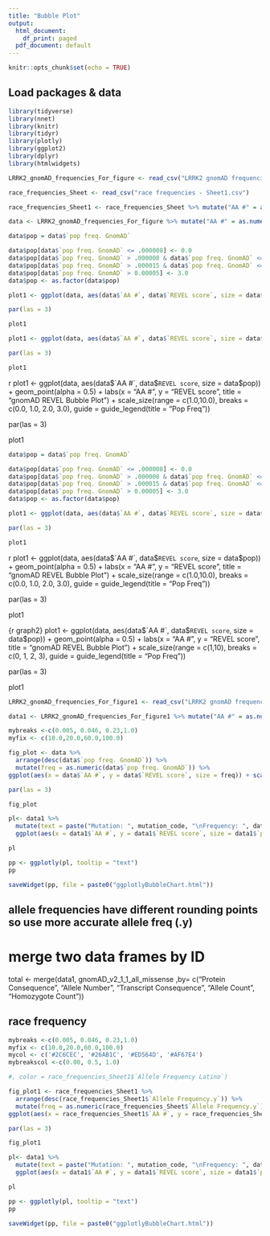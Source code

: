 ```yaml
---
title: "Bubble Plot"
output:
  html_document:
    df_print: paged
  pdf_document: default
---
```


```r
knitr::opts_chunk$set(echo = TRUE)
```

## Load packages & data

```r
library(tidyverse)
library(nnet)
library(knitr)
library(tidyr)
library(plotly)
library(ggplot2)
library(dplyr)
library(htmlwidgets)
```

```r
LRRK2_gnomAD_frequencies_For_figure <- read_csv("LRRK2 gnomAD frequencies - For figure.csv")

race_frequencies_Sheet <- read_csv("race frequencies - Sheet1.csv")

race_frequencies_Sheet1 <- race_frequencies_Sheet %>% mutate("AA #" = as.numeric(race_frequencies_Sheet$`AA #`), "REVEL score" = as.numeric(race_frequencies_Sheet$`REVEL score`), "Allele Frequency Latino" = as.numeric(race_frequencies_Sheet$`Allele Frequency Latino`))

data <- LRRK2_gnomAD_frequencies_For_figure %>% mutate("AA #" = as.numeric(LRRK2_gnomAD_frequencies_For_figure$`AA #`), "REVEL score" = as.numeric(LRRK2_gnomAD_frequencies_For_figure$`REVEL score`), Model = rownames(data))
```
```r
data$pop = data$`pop freq. GnomAD`

data$pop[data$`pop freq. GnomAD` <= .000008] <- 0.0
data$pop[data$`pop freq. GnomAD` > .000008 & data$`pop freq. GnomAD` <= .000015] <- 1.0
data$pop[data$`pop freq. GnomAD` > .000015 & data$`pop freq. GnomAD` <= 0.00005] <- 2.0
data$pop[data$`pop freq. GnomAD` > 0.00005] <- 3.0
data$pop <- as.factor(data$pop)
```

```r
plot1 <- ggplot(data, aes(data$`AA #`, data$`REVEL score`, size = data$`pop freq. GnomAD`))  + geom_point(alpha = 0.5) + labs(x = "AA #", y = "REVEL score", title = "gnomAD REVEL Bubble Plot")  + scale_size(range = c(.1,25), breaks = c(.000008, .000015, 0.00005, 0.0001), guide = guide_legend(title = "Pop Freq"))

par(las = 3)

plot1
```
```r
plot1 <- ggplot(data, aes(data$`AA #`, data$`REVEL score`, size = data$`pop freq. GnomAD`))  + geom_point(alpha = 0.5) + labs(x = "AA #", y = "REVEL score", title = "gnomAD REVEL Bubble Plot")  + scale_size_binned(range = c(.1,10), breaks = c(.000008, .000015, 0.00005, 0.0001), guide = guide_legend(title = "Pop Freq"))

par(las = 3)

plot1
```

{r graph1}
plot1 <- ggplot(data, aes(data$`AA #`, data$`REVEL score`, size = data$pop))  + geom_point(alpha = 0.5) + labs(x = "AA #", y = "REVEL score", title = "gnomAD REVEL Bubble Plot") + scale_size(range = c(1.0,10.0), breaks = c(0.0, 1.0, 2.0, 3.0), guide = guide_legend(title = "Pop Freq"))

par(las = 3)

plot1


```r
data$pop = data$`pop freq. GnomAD`

data$pop[data$`pop freq. GnomAD` <= .000008] <- 0.0
data$pop[data$`pop freq. GnomAD` > .000008 & data$`pop freq. GnomAD` <= .000015] <- 1.0
data$pop[data$`pop freq. GnomAD` > .000015 & data$`pop freq. GnomAD` <= 0.00005] <- 2.0
data$pop[data$`pop freq. GnomAD` > 0.00005] <- 3.0
data$pop <- as.factor(data$pop)
```

```r
plot1 <- ggplot(data, aes(data$`AA #`, data$`REVEL score`, size = data$`pop freq. GnomAD`))  + geom_point(alpha = 0.5) + labs(x = "AA #", y = "REVEL score", title = "gnomAD REVEL Bubble Plot")  + scale_size(range = c(.1,25), breaks = c(.000008, .000015, 0.00005, 0.0001), guide = guide_legend(title = "Pop Freq"))

par(las = 3)

plot1
```

{r graph1}
plot1 <- ggplot(data, aes(data$`AA #`, data$`REVEL score`, size = data$pop))  + geom_point(alpha = 0.5) + labs(x = "AA #", y = "REVEL score", title = "gnomAD REVEL Bubble Plot") + scale_size(range = c(1.0,10.0), breaks = c(0.0, 1.0, 2.0, 3.0), guide = guide_legend(title = "Pop Freq"))

par(las = 3)

plot1



{r graph2}
plot1 <- ggplot(data, aes(data$`AA #`, data$`REVEL score`, size = data$pop))  + geom_point(alpha = 0.5) + labs(x = "AA #", y = "REVEL score", title = "gnomAD REVEL Bubble Plot") + scale_size(range = c(1,10), breaks = c(0, 1, 2, 3), guide = guide_legend(title = "Pop Freq"))

par(las = 3)

plot1

```r
LRRK2_gnomAD_frequencies_For_figure1 <- read_csv("LRRK2 gnomAD frequencies - Sheet1.csv")

data1 <- LRRK2_gnomAD_frequencies_For_figure1 %>% mutate("AA #" = as.numeric(LRRK2_gnomAD_frequencies_For_figure1$`AA position`), "REVEL score" = as.numeric(LRRK2_gnomAD_frequencies_For_figure1$`REVEL`), Model = rownames(data))
```






```r
mybreaks <-c(0.005, 0.046, 0.23,1.0)
myfix <- c(10.0,20.0,60.0,100.0)

fig_plot <- data %>%
  arrange(desc(data$`pop freq. GnomAD`)) %>%
  mutate(freq = as.numeric(data$`pop freq. GnomAD`)) %>%
ggplot(aes(x = data$`AA #`, y = data$`REVEL score`, size = freq)) + scale_size(range = c(10,80.0), breaks = mybreaks, name = "Frequency") + geom_point(alpha = 0.5) + scale_y_continuous(name = "REVEL score", limits = c(0,1)) + scale_x_continuous(name = "Amino Acid Number", limits = c(0,2527)) + theme(legend.title = element_text(size = 20), legend.text = element_text(size = 20)) + xlab("Amino Acid Number") + labs(title = "gnnomAD AA vs. REVEL with Freq") + ggsave("bubble_gnomAD.pdf", width = 35.0, height = 20.0, limitsize = FALSE)

par(las = 3)

fig_plot
```


```r
pl<- data1 %>%
  mutate(text = paste("Mutation: ", mutation_code, "\nFrequency: ", data1$`pop freq. GnomAD`, "\nREVEL score: ", REVEL, sep = "")) %>%
  ggplot(aes(x = data1$`AA #`, y = data1$`REVEL score`, size = data1$`pop freq. GnomAD`, text = text)) + scale_size(range = c(3.0,80.0), breaks = mybreaks, name = "Frequency") + scale_y_continuous(name = "REVEL score", limits = c(0,1)) + scale_x_continuous(name = "Amino Acid Number", limits = c(0,2527)) + theme(legend.title = element_text(size = 20), legend.text = element_text(size = 20)) + xlab("Amino Acid Number") + labs(title = "gnnomAD AA vs. REVEL with Freq") + geom_point(alpha = 0.5) + ggsave("bubble.pdf", width = 25, height = 15, limitsize = FALSE)

pl

pp <- ggplotly(pl, tooltip = "text")
pp

saveWidget(pp, file = paste0("ggplotlyBubbleChart.html"))


```


## allele frequencies have different rounding points so use more accurate allele freq (.y)
# merge two data frames by ID
total <- merge(data1, gnomAD_v2_1_1_all_missense ,by= c("Protein Consequence", "Allele Number", "Transcript Consequence", "Allele Count", "Homozygote Count"))

## race frequency
```r
mybreaks <-c(0.005, 0.046, 0.23,1.0)
myfix <- c(10.0,20.0,60.0,100.0)
mycol <- c('#2C6CEC', '#26AB1C', '#ED564D', '#AF67E4')
mybreakscol <-c(0.00, 0.5, 1.0)

#, color = race_frequencies_Sheet1$`Allele Frequency Latino`)

fig_plot1 <- race_frequencies_Sheet1 %>%
  arrange(desc(race_frequencies_Sheet1$`Allele Frequency.y`)) %>%
  mutate(freq = as.numeric(race_frequencies_Sheet$`Allele Frequency.y`)) %>%
ggplot(aes(x = race_frequencies_Sheet1$`AA #`, y = race_frequencies_Sheet1$`REVEL score`, size = freq, color = race_frequencies_Sheet1$`Allele Frequency Latino`)) + scale_color_continuous(breaks = mybreakscol) + scale_size(range = c(10,80.0), breaks = mybreaks, name = "Frequency") + scale_y_continuous(name = "REVEL score", limits = c(0,1)) + scale_x_continuous(name = "Amino Acid Number", limits = c(0,2527)) + theme(legend.title = element_text(size = 20), legend.text = element_text(size = 20)) + xlab("Amino Acid Number") + labs(title = "gnomAD AA vs. REVEL with Freq") + ggsave("bubble_gnomAD_total.pdf", width = 35.0, height = 20.0, limitsize = FALSE) + geom_point(alpha = 0.5)

par(las = 3)

fig_plot1
```

```r
pl<- data1 %>%
  mutate(text = paste("Mutation: ", mutation_code, "\nFrequency: ", data1$`pop freq. GnomAD`, "\nREVEL score: ", REVEL, sep = "")) %>%
  ggplot(aes(x = data1$`AA #`, y = data1$`REVEL score`, size = data1$`pop freq. GnomAD`, text = text)) + scale_size(range = c(3.0,80.0), breaks = mybreaks, name = "Frequency") + scale_y_continuous(name = "REVEL score", limits = c(0,1)) + scale_x_continuous(name = "Amino Acid Number", limits = c(0,2527)) + theme(legend.title = element_text(size = 20), legend.text = element_text(size = 20)) + xlab("Amino Acid Number") + labs(title = "gnnomAD AA vs. REVEL with Freq") + geom_point(alpha = 0.5)

pl

pp <- ggplotly(pl, tooltip = "text")
pp

saveWidget(pp, file = paste0("ggplotlyBubbleChart.html"))


```


